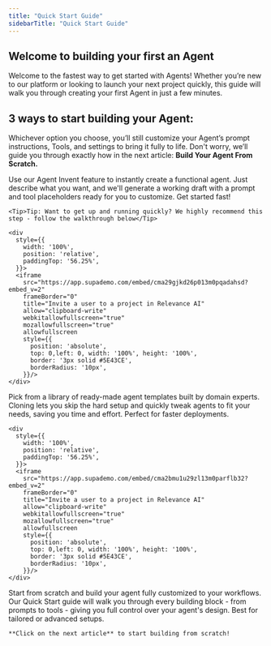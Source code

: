 ```yaml
---
title: "Quick Start Guide"
sidebarTitle: "Quick Start Guide"
---
```


## Welcome to building your first an Agent

Welcome to the fastest way to get started with Agents!
Whether you’re new to our platform or looking to launch your next project quickly, this guide will walk you through creating your first Agent in just a few minutes.

## 3 ways to start building your Agent:
Whichever option you choose, you’ll still customize your Agent’s prompt instructions, Tools, and settings to bring it fully to life. Don't worry, we’ll guide you through exactly how in the next article: **Build Your Agent From Scratch.**


<Steps>
  <Step title="1. Invent an Agent" icon="stars">
    Use our Agent Invent feature to instantly create a functional agent.
    Just describe what you want, and we'll generate a working draft with a prompt and tool placeholders ready for you to customize.
    Get started fast!

    <Tip>Tip: Want to get up and running quickly? We highly recommend this step - follow the walkthrough below</Tip>
    
    <div
      style={{
        width: '100%',
        position: 'relative',
        paddingTop: '56.25%',
      }}>
      <iframe
        src="https://app.supademo.com/embed/cma29gjkd26p013m0pqadahsd?embed_v=2"
        frameBorder="0"
        title="Invite a user to a project in Relevance AI"
        allow="clipboard-write"
        webkitallowfullscreen="true"
        mozallowfullscreen="true"
        allowfullscreen
        style={{
          position: 'absolute',
          top: 0,left: 0, width: '100%', height: '100%',
          border: '3px solid #5E43CE',
          borderRadius: '10px',
        }}/>
    </div>



  </Step>
  <Step title="2. Clone an Agent Template" icon='clone'>
    Pick from a library of ready-made agent templates built by domain experts. Cloning lets you skip the hard setup and quickly tweak agents to fit your needs, saving you time and effort. Perfect for faster deployments.

    <div
      style={{
        width: '100%',
        position: 'relative',
        paddingTop: '56.25%',
      }}>
      <iframe
        src="https://app.supademo.com/embed/cma2bmu1u29zl13m0parflb32?embed_v=2"
        frameBorder="0"
        title="Invite a user to a project in Relevance AI"
        allow="clipboard-write"
        webkitallowfullscreen="true"
        mozallowfullscreen="true"
        allowfullscreen
        style={{
          position: 'absolute',
          top: 0,left: 0, width: '100%', height: '100%',
          border: '3px solid #5E43CE',
          borderRadius: '10px',
        }}/>
    </div>

    
  </Step>
  <Step title="3. Build an Agent From Scratch" icon='hammer'>
    Start from scratch and build your agent fully customized to your workflows. Our Quick Start guide will walk you through every building block - from prompts to tools - giving you full control over your agent's design. Best for tailored or advanced setups. 
    
    **Click on the next article** to start building from scratch!


  </Step>
</Steps>

